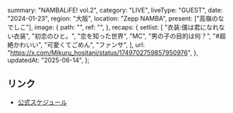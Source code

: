  summary: "NAMBALiFE! vol.2",
  category: "LIVE",
  liveType: "GUEST",
  date: "2024-01-23",
  region: "大阪",
  location: "Zepp NAMBA",
  present: ["高嶺のなでしこ"],
  image: {
    path: "",
    ref: "",
  },
  recaps: {
    setlist: [
      "衣装:僕は君になれない衣装",
      "初恋のひと。",
      "恋を知った世界",
      "MC",
      "男の子の目的は何？",
      "#超絶かわいい",
      "可愛くてごめん",
      "ファンサ",
    ],
    url: "https://x.com/Mikuru_hositani/status/1749702759857950976",
  },
  updatedAt: "2025-06-14",
};

## リンク

- [公式スケジュール](https://takanenonadeshiko.jp/?p=1608)
